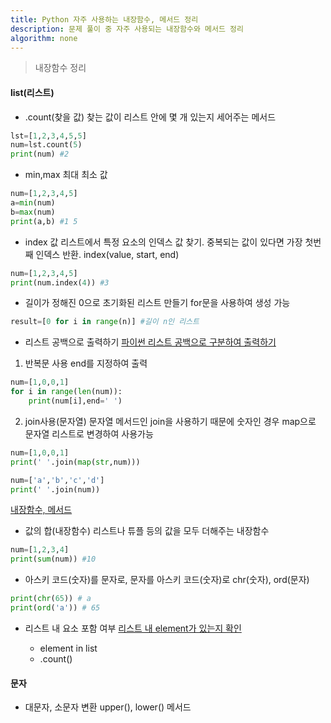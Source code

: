 ```yaml
---
title: Python 자주 사용하는 내장함수, 메서드 정리
description: 문제 풀이 중 자주 사용되는 내장함수와 메서드 정리
algorithm: none
---
```


> 내장함수 정리

#### list(리스트)

- .count(찾을 값)
  찾는 값이 리스트 안에 몇 개 있는지 세어주는 메서드

```py
lst=[1,2,3,4,5,5]
num=lst.count(5)
print(num) #2
```

- min,max
  최대 최소 값

```py
num=[1,2,3,4,5]
a=min(num)
b=max(num)
print(a,b) #1 5
```

- index 값
  리스트에서 특정 요소의 인덱스 값 찾기. 중복되는 값이 있다면 가장 첫번째 인덱스 반환.
  index(value, start, end)

```py
num=[1,2,3,4,5]
print(num.index(4)) #3
```

- 길이가 정해진 0으로 초기화된 리스트 만들기
  for문을 사용하여 생성 가능

```py
result=[0 for i in range(n)] #길이 n인 리스트
```

- 리스트 공백으로 출력하기
  [파이썬 리스트 공백으로 구분하여 출력하기](https://bamdal.tistory.com/entry/%ED%8C%8C%EC%9D%B4%EC%8D%ACpython-%EB%A6%AC%EC%8A%A4%ED%8A%B8-%EA%B3%B5%EB%B0%B1%EC%9C%BC%EB%A1%9C-%EA%B5%AC%EB%B6%84%ED%95%98%EC%97%AC-%EC%B6%9C%EB%A0%A5%ED%95%98%EA%B8%B0)

1. 반복문 사용
   end를 지정하여 출력

```py
num=[1,0,0,1]
for i in range(len(num)):
    print(num[i],end=' ')
```

2. join사용(문자열)
   문자열 메서드인 join을 사용하기 때문에 숫자인 경우 map으로 문자열 리스트로 변경하여 사용가능

```py
num=[1,0,0,1]
print(' '.join(map(str,num)))

num=['a','b','c','d']
print(' '.join(num))
```

[내장함수, 메서드](https://www.codeit.kr/community/questions/UXVlc3Rpb246NjA5MjVkNzc3Y2QzZjMxODVjNmEwMjBj)

- 값의 합(내장함수)
  리스트나 튜플 등의 값을 모두 더해주는 내장함수

```py
num=[1,2,3,4]
print(sum(num)) #10
```

- 아스키 코드(숫자)를 문자로, 문자를 아스키 코드(숫자)로
  chr(숫자), ord(문자)

```py
print(chr(65)) # a
print(ord('a')) # 65
```

- 리스트 내 요소 포함 여부
  [리스트 내 element가 있는지 확인](https://m31phy.tistory.com/176)

  - element in list
  - .count()

#### 문자

- 대문자, 소문자 변환
  upper(), lower() 메서드
